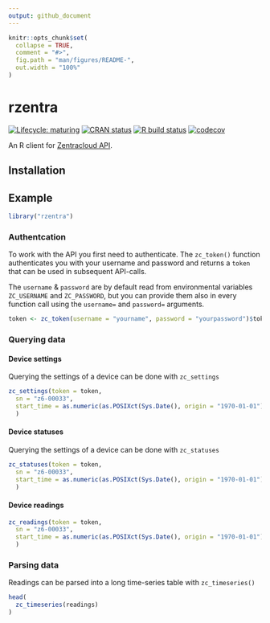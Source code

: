 ```yaml
---
output: github_document
---
```


<!-- README.md is generated from README.Rmd. Please edit that file -->

```r
knitr::opts_chunk$set(
  collapse = TRUE,
  comment = "#>",
  fig.path = "man/figures/README-",
  out.width = "100%"
)
```

# rzentra

<!-- badges: start -->
[![Lifecycle: maturing](https://img.shields.io/badge/lifecycle-maturing-blue.svg)](https://www.tidyverse.org/lifecycle/#maturing)
[![CRAN status](https://www.r-pkg.org/badges/version/rzentra)](https://CRAN.R-project.org/package=rzentra)
[![R build status](https://github.com/basf/rzentra/workflows/R-CMD-check/badge.svg)](https://github.com/basf/rzentra/actions)
[![codecov](https://codecov.io/gh/basf/rzentra/branch/master/graph/badge.svg?token=DJ6PVJQLRZ)](https://codecov.io/gh/basf/rzentra)
<!-- badges: end -->

An R client for [Zentracloud API](https://zentracloud.com/api/v1/guide#APIGuidelines).

## Installation


## Example

```r
library("rzentra")
```

### Authentcation

To work with the API you first need to authenticate.
The `zc_token()` function authenticates you with your username and password and returns a `token` that can be used in subsequent API-calls.

The `username` & `password` are by default read from environmental variables
`ZC_USERNAME` and `ZC_PASSWORD`, but you can provide them also in every function call
using the `username=` and `password=` arguments.


```r
token <- zc_token(username = "yourname", password = "yourpassword")$token
```



### Querying data

#### Device settings

Querying the settings of a device can be done with `zc_settings`

```r
zc_settings(token = token, 
  sn = "z6-00033", 
  start_time = as.numeric(as.POSIXct(Sys.Date(), origin = "1970-01-01"))
  )
```

#### Device statuses

Querying the settings of a device can be done with `zc_statuses`

```r
zc_statuses(token = token, 
  sn = "z6-00033", 
  start_time = as.numeric(as.POSIXct(Sys.Date(), origin = "1970-01-01"))
  )
```

#### Device readings

```r
zc_readings(token = token, 
  sn = "z6-00033", 
  start_time = as.numeric(as.POSIXct(Sys.Date(), origin = "1970-01-01"))
  )
```
### Parsing data

Readings can be parsed into a long time-series table with `zc_timeseries()`

```r
head(
  zc_timeseries(readings)
)
```


